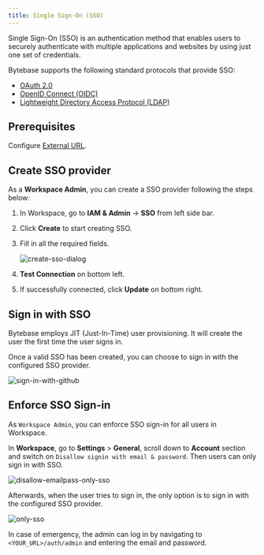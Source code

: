```yaml
---
title: Single Sign-On (SSO)
---
```


Single Sign-On (SSO) is an authentication method that enables users to securely authenticate with multiple applications and websites by using just one set of credentials.

Bytebase supports the following standard protocols that provide SSO:

- [OAuth 2.0](/docs/administration/sso/oauth2)
- [OpenID Connect (OIDC)](/docs/administration/sso/oidc)
- [Lightweight Directory Access Protocol (LDAP)](/docs/administration/sso/ldap)

## Prerequisites

Configure [External URL](/docs/get-started/install/external-url).

## Create SSO provider

As a **Workspace Admin**, you can create a SSO provider following the steps below:

1. In Workspace, go to **IAM & Admin** -> **SSO** from left side bar.
2. Click **Create** to start creating SSO.
3. Fill in all the required fields.

   ![create-sso-dialog](/content/docs/administration/sso/create-sso-dialog.webp)

4. **Test Connection** on bottom left.
5. If successfully connected, click **Update** on bottom right.

## Sign in with SSO

<HintBlock type="info">

Bytebase employs JIT (Just-In-Time) user provisioning. It will create the user the first time the user signs in.

</HintBlock>

Once a valid SSO has been created, you can choose to sign in with the configured SSO provider.

![sign-in-with-github](/content/docs/administration/sso/sign-in-with-github.webp)

## Enforce SSO Sign-in

As `Workspace Admin`, you can enforce SSO sign-in for all users in Workspace.

In **Workspace**, go to **Settings** > **General**, scroll down to **Account** section and switch on `Disallow signin with email & password`. Then users can only sign in with SSO.

![disallow-emailpass-only-sso](/content/docs/administration/sso/disallow-emailpass-only-sso.webp)

Afterwards, when the user tries to sign in, the only option is to sign in with the configured SSO provider.

![only-sso](/content/docs/administration/sso/only-sso.webp)

In case of emergency, the admin can log in by navigating to `<YOUR_URL>/auth/admin` and entering the email and password.
